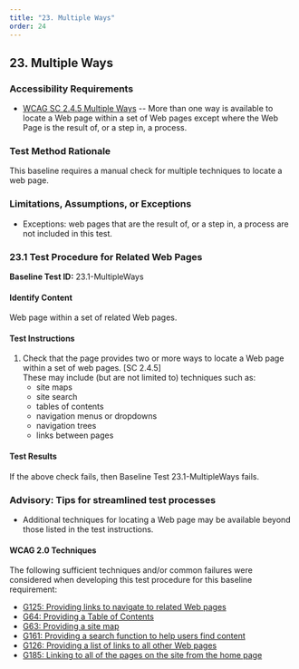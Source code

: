 ```yaml
---
title: "23. Multiple Ways"
order: 24
---
```

## 23. Multiple Ways

### Accessibility Requirements

-   [WCAG SC 2.4.5 Multiple Ways](https://www.w3.org/TR/UNDERSTANDING-WCAG20/navigation-mechanisms-mult-loc.html) -- More than one way is available to locate a Web page within a set of Web pages except where the Web Page is the result of, or a step in, a process.

### Test Method Rationale

This baseline requires a manual check for multiple techniques to locate a web page.

### Limitations, Assumptions, or Exceptions

-   Exceptions: web pages that are the result of, or a step in, a process are not included in this test.

### 23.1 Test Procedure for Related Web Pages

**Baseline Test ID:** 23.1-MultipleWays
#### Identify Content
<p id="1IC">Web page within a set of related Web pages.</p>

#### Test Instructions
<ol id="1TI">
    <li id="1TI-1">
    Check that the page provides two or more ways to locate a Web page within a set of web pages. [SC 2.4.5]
    <br />
    These may include (but are not limited to) techniques such as:
        <ul>
        <li id="1TI-1i">site maps</li>
        <li id="1TI-1ii">site search</li>
        <li id="1TI-1iii">tables of contents</li>
        <li id="1TI-1iv">navigation menus or dropdowns</li>
        <li id="1TI-1v">navigation trees</li>
        <li id="1TI-1vi">links between pages</li>
        </ul></li>
</ol>

#### Test Results
<p id="1TR">If the above check fails, then Baseline Test 23.1-MultipleWays fails.</p>

### Advisory: Tips for streamlined test processes

-   Additional techniques for locating a Web page may be available beyond those listed in the test instructions.

#### WCAG 2.0 Techniques
The following sufficient techniques and/or common failures were considered when developing this test procedure for this baseline requirement:
-   [G125: Providing links to navigate to related Web pages](https://www.w3.org/TR/WCAG20-TECHS/G125.html)
-   [G64: Providing a Table of Contents](https://www.w3.org/TR/WCAG20-TECHS/G64.html)
-   [G63: Providing a site map](https://www.w3.org/TR/WCAG20-TECHS/G63.html)
-   [G161: Providing a search function to help users find content](https://www.w3.org/TR/WCAG20-TECHS/G161.html)
-   [G126: Providing a list of links to all other Web pages](https://www.w3.org/TR/WCAG20-TECHS/G126.html)
-   [G185: Linking to all of the pages on the site from the home page](https://www.w3.org/TR/WCAG20-TECHS/G185.html)

